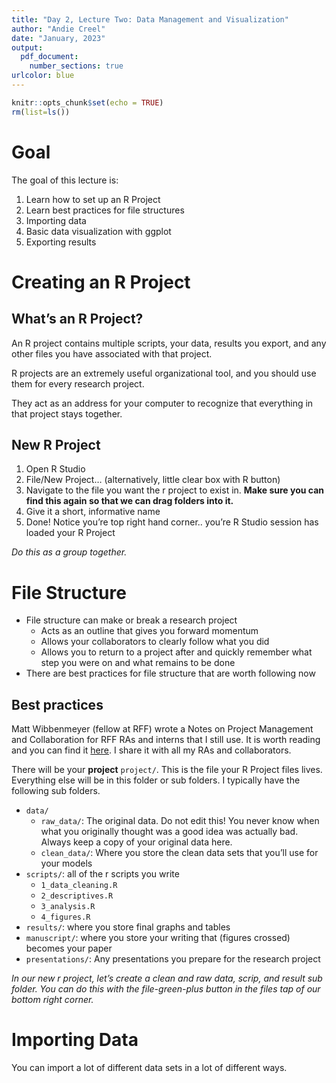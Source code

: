 ```yaml
---
title: "Day 2, Lecture Two: Data Management and Visualization"
author: "Andie Creel"
date: "January, 2023"
output: 
  pdf_document:
    number_sections: true
urlcolor: blue
---
```


```r
knitr::opts_chunk$set(echo = TRUE)
rm(list=ls())
```

# Goal
The goal of this lecture is:

1) Learn how to set up an R Project 
2) Learn best practices for file structures
3) Importing data 
4) Basic data visualization with ggplot 
5) Exporting results 

# Creating an R Project

## What's an R Project?

An R project contains multiple scripts, your data, results you export, and any other files you have associated with that project. 

R projects are an extremely useful organizational tool, and you should use them for every research project. 

They act as an address for your computer to recognize that everything in that project stays together. 

## New R Project

1) Open R Studio 
2) File/New Project... (alternatively, little clear box with R button)
3) Navigate to the file you want the r project to exist in. **Make sure you can find this again so that we can drag folders into it.**
4) Give it a short, informative name 
5) Done! Notice you're top right hand corner.. you're R Studio session has loaded your R Project

*Do this as a group together.*

# File Structure 

- File structure can make or break a research project
  - Acts as an outline that gives you forward momentum 
  - Allows your collaborators to clearly follow what you did 
  - Allows you to return to a project after and quickly remember what step you were on and what remains to be done 
- There are best practices for file structure that are worth following now

## Best practices 

Matt Wibbenmeyer (fellow at RFF) wrote a Notes on Project Management and Collaboration for RFF RAs and interns that I still use. It is worth reading and you can find it [here](https://github.com/a5creel/intro_to_programming/blob/993d477efd65d69e3813dad8434fa7a46b7b7bbc/lecture_material/4_data_manage_vis/Wibbenmeyer_notes_proj_collab.pdf). I share it with all my RAs and collaborators.

There will be your **project** `project/`. This is the file your R Project files lives. Everything else will be in this folder or sub folders. I typically have the following sub folders. 

- `data/`
    - `raw_data/`: The original data. Do not edit this! You never know when what you originally thought was a good idea was actually bad. Always keep a copy of your original data here. 
    - `clean_data/`: Where you store the clean data sets that you'll use for your models
- `scripts/`: all of the r scripts you write 
    - `1_data_cleaning.R`
    - `2_descriptives.R`
    - `3_analysis.R`
    - `4_figures.R`
- `results/`: where you store final graphs and tables 
- `manuscript/`: where you store your writing that (figures crossed) becomes your paper
- `presentations/`: Any presentations you prepare for the research project
    
*In our new r project, let's create a clean and raw data, scrip, and result sub folder. You can do this with the file-green-plus button in the files tap of our bottom right corner.*


# Importing Data

You can import a lot of different data sets in a lot of different ways. 
















